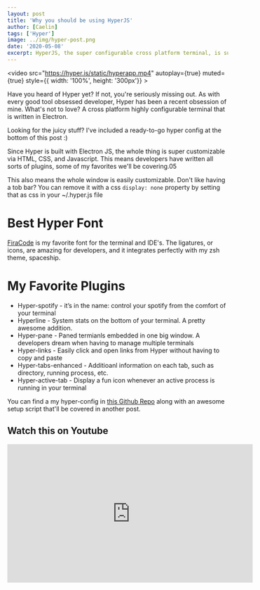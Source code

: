 ```yaml
---
layout: post
title: 'Why you should be using HyperJS'
author: [Caelin]
tags: ['Hyper']
image: ../img/hyper-post.png
date: '2020-05-08'
excerpt: HyperJS, the super configurable cross platform terminal, is super configurable, super functional, and super awesome
---
```


<video src="https://hyper.is/static/hyperapp.mp4" autoplay={true}  muted={true} style={{ width: '100%', height: '300px'}} ></video>

Have you heard of Hyper yet? If not, you're seriously missing out. As with every good tool obsessed developer, Hyper has been a recent obsession of mine. What's not to love? A cross platform highly configurable terminal that is written in Electron.

Looking for the juicy stuff? I've included a ready-to-go hyper config at the bottom of this post :)

Since Hyper is built with Electron JS, the whole thing is super customizable via HTML, CSS, and Javascript. This means developers have written all sorts of plugins, some of my favorites we'll be covering.05

This also means the whole window is easily customizable. Don't like having a tob bar? You can remove it with a css `display: none` property by setting that as css in your ~/.hyper.js file

# Best Hyper Font

[FiraCode](https://github.com/tonsky/FiraCode) is my favorite font for the terminal and IDE's. The ligatures, or icons, are amazing for developers, and it integrates perfectly with my zsh theme, spaceship.

# My Favorite Plugins

- Hyper-spotify - it’s in the name: control your spotify from the comfort of your terminal
- Hyperline - System stats on the bottom of your terminal. A pretty awesome addition.
- Hyper-pane - Paned termianls embedded in one big window. A developers dream when having to manage multiple terminals
- Hyper-links - Easily click and open links from Hyper without having to copy and paste 
- Hyper-tabs-enhanced - Additioanl information on each tab, such as directory, running process, etc.
- Hyper-active-tab - Display a fun icon whenever an active process is running in your terminal

You can find a my hyper-config in [this Github Repo](https://github.com/caelinsutch/ubuntu-desktop-setup) along with an awesome setup script that'll be covered in another post. 

## Watch this on Youtube

<iframe width="560" height="315" src="https://www.youtube.com/embed/4sc-5DiwN_w" frameborder="0" allow="accelerometer; autoplay; encrypted-media; gyroscope; picture-in-picture" allowfullscreen></iframe>

